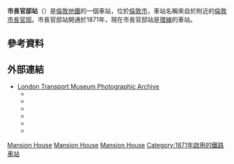 {{expand|time=2016-03-09T06:51:55+00:00}}
{{refimprove|time=2016-03-09T06:51:55+00:00}}
{{NoteTA
|G1 = TfL
|G2 = Transport
|G3 = UK Places
}}
{{Infobox London station|symbol=underground
| name          = 市長官邸<br />Mansion House
| alt_name      =
| manager       = [[倫敦地鐵|倫敦地鐵]]
| manager1      =
| manager2      =
| owner         =
| owner1        =
| owner2        =
| locale        = [[維多利亞女王街|維多利亞女王街]]/[[坎農街|坎農街]]
| borough       = [[倫敦市|倫敦市]]
| platforms     = 3
| fare_zone     = 1
| fare_zone_1   =
| railcode      =
| railcode2     =
| tubecode      =
| image_name    = mansionhouse300.jpg
| image_alt     =
| caption       =
| latitude      = 51.5122
| longitude     = -0.0941
| map_type      = Central London
| railexits0203 =
| railexits0304 =
| railexits0405 =
| railexits0506 =
| railexits0607 =
| railexits0708 =
| railint0203   =
| railint0304   =
| railint0405   =
| railint0506   =
| railint0607   =
| railint0708   =
<!--| tubeexits03   = 4.408
| tubeexits04   = {{increase}} 4.378
| tubeexits05   = {{decrease}} 4.221
| tubeexits06   = {{increase}} 5.153
| tubeexits07   = {{decrease}} 5.110
| tubeexits08   = {{increase}} 5.320
| tubeexits09   = {{increase}} 7.034-->
| interchange   = [[黑衣修士站|黑衣修士]] {{rail-interchange|london|rail}}
| interchange1   = [[坎農街站|坎農街]] {{rail-interchange|london|rail}}
| interchange_note = <ref>{{Citation London station interchange May 2011}}</ref>
}}
'''市長官邸站'''（{{lang-en|Mansion House tube station}}）是[[倫敦地鐵|倫敦地鐵]]的一個車站，位於[[倫敦市|倫敦市]]，車站名稱來自於附近的[[倫敦市長官邸|倫敦市長官邸]]。市長官邸站開通於1871年，現在市長官邸站是[[環線_(倫敦地鐵)|環線]]的車站。

==參考資料==
{{reflist}}
==外部連結==
{{commons category|Mansion House tube station}}
* [http://www.ltmcollection.org/photos/index.html/ London Transport Museum Photographic Archive] {{Wayback|url=http://www.ltmcollection.org/photos/index.html/ |date=20160303203920 }}
** {{ltmcollection|ik/i00001ik.jpg|View of platforms, 1900}}
** {{ltmcollection|0i/i0000d0i.jpg|Subway entrance to station, 1923}}
** {{ltmcollection|o6/i00008o6.jpg|A crowded platform, 1924}}
** {{ltmcollection|11/9871411.jpg|Ticket hall, 1939}}
** {{ltmcollection|13/9847613.jpg|Mansion House station, 1956}}
** {{ltmcollection|f9/i00001f9.jpg|Mansion House station, 2001}}

{{倫敦地鐵環線}}
{{倫敦地鐵區域線}}

[[Category:環線車站_(倫敦地鐵)|Mansion House]]
[[Category:區域線車站|Mansion House]]
[[Category:倫敦市鐵路車站|Mansion House]]
[[Category:1871年啟用的鐵路車站|Category:1871年啟用的鐵路車站]]